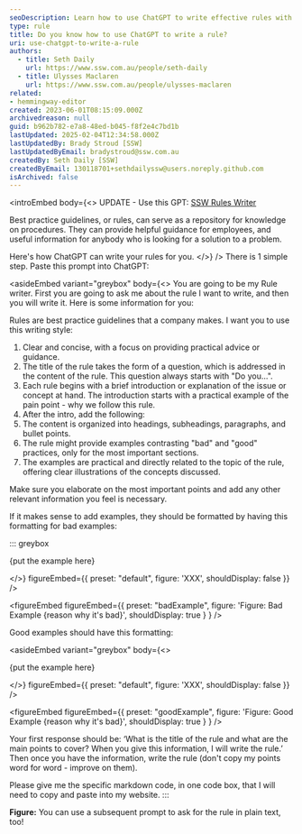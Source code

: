 ```yaml
---
seoDescription: Learn how to use ChatGPT to write effective rules with this step-by-step guide, perfect for creating best practice guidelines.
type: rule
title: Do you know how to use ChatGPT to write a rule?
uri: use-chatgpt-to-write-a-rule
authors:
  - title: Seth Daily
    url: https://www.ssw.com.au/people/seth-daily
  - title: Ulysses Maclaren
    url: https://www.ssw.com.au/people/ulysses-maclaren
related:
- hemmingway-editor
created: 2023-06-01T08:15:09.000Z
archivedreason: null
guid: b962b782-e7a8-48ed-b045-f8f2e4c7bd1b
lastUpdated: 2025-02-04T12:34:58.000Z
lastUpdatedBy: Brady Stroud [SSW]
lastUpdatedByEmail: bradystroud@ssw.com.au
createdBy: Seth Daily [SSW]
createdByEmail: 130118701+sethdailyssw@users.noreply.github.com
isArchived: false
---
```

<introEmbed
  body={<>
UPDATE - Use this GPT: [SSW Rules Writer](https://chat.openai.com/g/g-cOvrRzEnU-ssw-rules-writer)

Best practice guidelines, or rules, can serve as a repository for knowledge on procedures. They can provide helpful guidance for employees, and useful information for anybody who is looking for a solution to a problem.

Here's how ChatGPT can write your rules for you.
  </>}
/>
There is 1 simple step. Paste this prompt into ChatGPT:

<asideEmbed
  variant="greybox"
  body={<>
    You are going to be my Rule writer. First you are going to ask me about the rule I want to write, and then you will write it. Here is some information for you:

Rules are best practice guidelines that a company makes. I want you to use this writing style:

1. Clear and concise, with a focus on providing practical advice or guidance.
2. The title of the rule takes the form of a question, which is addressed in the content of the rule. This question always starts with "Do you...".
3. Each rule begins with a brief introduction or explanation of the issue or concept at hand. The introduction starts with a practical example of the pain point - why we follow this rule.
4. After the intro, add the following:
5. The content is organized into headings, subheadings, paragraphs, and bullet points.
6. The rule might provide examples contrasting "bad" and "good" practices, only for the most important sections.
7. The examples are practical and directly related to the topic of the rule, offering clear illustrations of the concepts discussed.

Make sure you elaborate on the most important points and add any other relevant information you feel is necessary.

If it makes sense to add examples, they should be formatted by having this formatting for bad examples:

::: greybox

{put the example here}

  </>}
  figureEmbed={{
    preset: "default",
    figure: 'XXX',
    shouldDisplay: false
  }}
/>

<figureEmbed figureEmbed={{
  preset: "badExample",
  figure: 'Figure: Bad Example {reason why it\'s bad}',
  shouldDisplay: true
} } />


Good examples should have this formatting:

<asideEmbed
  variant="greybox"
  body={<>
    
{put the example here}

  </>}
  figureEmbed={{
    preset: "default",
    figure: 'XXX',
    shouldDisplay: false
  }}
/>

<figureEmbed figureEmbed={{
  preset: "goodExample",
  figure: 'Figure: Good Example {reason why it\'s bad}',
  shouldDisplay: true
} } />


Your first response should be: ‘What is the title of the rule and what are the main points to cover? When you give this information, I will write the rule.’ Then once you have the information, write the rule (don't copy my points word for word - improve on them).

Please give me the specific markdown code, in one code box, that I will need to copy and paste into my website.
:::

**Figure:** You can use a subsequent prompt to ask for the rule in plain text, too!
